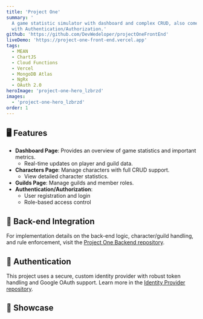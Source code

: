 ```yaml
---
title: 'Project One'
summary: '
  A game statistic simulator with dashboard and complex CRUD, also comes
  with Authentication/Authorization.'
github: 'https://github.com/DevWedeloper/projectOneFrontEnd'
liveDemo: 'https://project-one-front-end.vercel.app'
tags:
  - MEAN
  - ChartJS
  - Cloud Functions
  - Vercel
  - MongoDB Atlas
  - NgRx
  - OAuth 2.0
heroImage: 'project-one-hero_lzbrzd'
images:
  - 'project-one-hero_lzbrzd'
order: 1
---
```



<ProjectSummary
  title={frontmatter.title}
  summary={frontmatter.summary}
  github={frontmatter.github}
  liveDemo={frontmatter.liveDemo}
  tags={frontmatter.tags}
  heroImage={frontmatter.heroImage}
/>

## 🖥️ Features

- **Dashboard Page**: Provides an overview of game statistics and important metrics.
  - Real-time updates on player and guild data.
- **Characters Page**: Manage characters with full CRUD support.
  - View detailed character statistics.
- **Guilds Page**: Manage guilds and member roles.
- **Authentication/Authorization**:
  - User registration and login
  - Role-based access control

## 🔌 Back-end Integration

For implementation details on the back-end logic, character/guild handling, and rule enforcement, visit the [Project One Backend repository](https://github.com/DevWedeloper/projectOneBackEnd).

## 🔐 Authentication

This project uses a secure, custom identity provider with robust token handling and Google OAuth support. Learn more in the [Identity Provider repository](https://github.com/DevWedeloper/auth).

## 🧠 Showcase

<Carousel client:visible images={frontmatter.images} />
